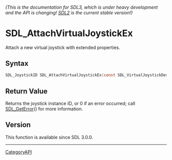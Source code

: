 ====== (This is the documentation for SDL3, which is under heavy development and the API is changing! [https://wiki.libsdl.org/ SDL2] is the current stable version!) ======
= SDL_AttachVirtualJoystickEx =

Attach a new virtual joystick with extended properties.

== Syntax ==

<syntaxhighlight lang='c'>
SDL_JoystickID SDL_AttachVirtualJoystickEx(const SDL_VirtualJoystickDesc *desc);
</syntaxhighlight>

== Return Value ==

Returns the joystick instance ID, or 0 if an error occurred; call
[[SDL_GetError]]() for more information.

== Version ==

This function is available since SDL 3.0.0.

----
[[CategoryAPI]]


